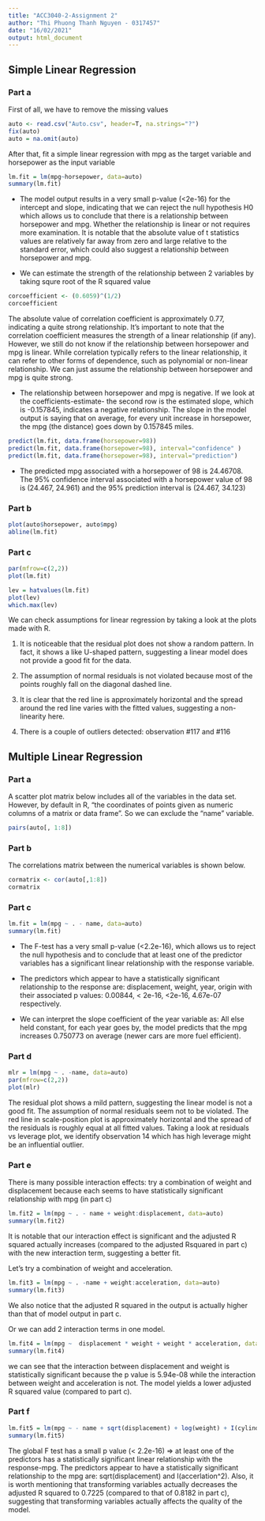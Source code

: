 ---
title: "ACC3040-2-Assignment 2"
author: "Thi Phuong Thanh Nguyen - 0317457"
date: "16/02/2021"
output: html_document
---


## Simple Linear Regression 
### Part a

First of all, we have to remove the missing values
```{r}
auto <- read.csv("Auto.csv", header=T, na.strings="?")
fix(auto)
auto = na.omit(auto)
```
After that, fit a simple linear regression with mpg as the target variable and horsepower as the input variable
```{r}
lm.fit = lm(mpg~horsepower, data=auto)
summary(lm.fit)
```

* The model output results in a very small p-value (<2e-16) for the intercept and slope, indicating that we can reject the null hypothesis H0 which allows us to conclude that there is a relationship between horsepower and mpg. Whether the relationship is linear or not requires more examination. 
It is notable that the absolute value of t statistics values are relatively far away from zero and large relative to the standard error, which could also suggest a relationship between horsepower and mpg. 

* We can estimate the strength of the relationship between 2 variables by taking squre root of the R squared value
```{r}
corcoefficient <- (0.6059)^(1/2)
corcoefficient
```
The absolute value of correlation coefficient is approximately 0.77, indicating a quite strong relationship. 
It's important to note that the correlation coefficient measures the strength of a linear relationship (if any). However, we still do not know if the relationship between horsepower and mpg is linear. While correlation typically refers to the linear relationship, it can refer to other forms of dependence, such as polynomial or non-linear relationship. We can just assume the relationship between horsepower and mpg is quite strong. 

* The relationship between horsepower and mpg is negative. 
If we look at the coefficients-estimate- the second row is the estimated slope, which is -0.157845, indicates a negative relationship. The slope in the model output is saying that on average, for every unit increase in horsepower, the mpg (the distance) goes down by 0.157845 miles. 


```{r}
predict(lm.fit, data.frame(horsepower=98))
predict(lm.fit, data.frame(horsepower=98), interval="confidence" )
predict(lm.fit, data.frame(horsepower=98), interval="prediction")
```

* The predicted mpg associated with a horsepower of 98 is 24.46708. 
The 95% confidence interval associated with a horsepower value of 98 is (24.467, 24.961)
and the 95% prediction interval is (24.467, 34.123)




### Part b 

```{r}
plot(auto$horsepower, auto$mpg)
abline(lm.fit)
```


### Part c 

```{r}
par(mfrow=c(2,2))
plot(lm.fit)
```

```{r}
lev = hatvalues(lm.fit)
plot(lev)
which.max(lev)
```



We can check assumptions for linear regression by taking a look at the plots made with R. 

1. It is noticeable that the residual plot does not show a random pattern. In fact, it shows a like U-shaped pattern, suggesting a linear model does not provide a good fit for the data. 

2. The assumption of normal residuals is not violated because most of the points roughly fall on the diagonal dashed line.  

3. It is clear that the red line is approximately horizontal and the spread around the red line varies with the fitted values, suggesting a non-linearity here. 

4. There is a couple of outliers detected: observation #117 and #116



## Multiple Linear Regression 

### Part a 

A scatter plot matrix below includes all of the variables in the data set. However, by default in R, "the coordinates of points given as numeric columns of a matrix or data frame". 
So we can exclude the "name" variable. 
```{r}
pairs(auto[, 1:8])
```



### Part b

The correlations matrix between the numerical variables is shown below.


```{r}

cormatrix <- cor(auto[,1:8])
cormatrix
```



### Part c


```{r}
lm.fit = lm(mpg ~ . - name, data=auto)
summary(lm.fit)
```

* The F-test has a very small p-value (<2.2e-16), which allows us to reject the null hypothesis and to conclude that at least one of the predictor variables has a significant linear relationship with the response variable. 

* The predictors which appear to have a statistically significant relationship to the response are: displacement, weight, year, origin with their associated p values: 0.00844, < 2e-16, <2e-16, 4.67e-07 respectively. 

* We can interpret the slope coefficient of the year variable as: All else held constant, for each year goes by, the model predicts that the mpg increases  0.750773 on average (newer cars are more fuel efficient).



### Part d 

```{r}
mlr = lm(mpg ~ . -name, data=auto)
par(mfrow=c(2,2))
plot(mlr)
```


The residual plot shows a mild  pattern, suggesting the linear model is not a good fit. The assumption of normal residuals seem not to be violated. The red line in scale-position plot is approximately horizontal and the spread of the residuals is roughly equal at all fitted values. 
Taking a look at residuals vs leverage plot, we identify observation 14 which has high leverage might be an influential outlier. 

### Part e 
There is many possible interaction effects: try a combination of weight and displacement because each seems to have statistically significant relationship with mpg (in part c)
```{r}
lm.fit2 = lm(mpg ~ . - name + weight:displacement, data=auto)
summary(lm.fit2)
```

It is notable that our interaction effect is significant and the adjusted R squared actually increases (compared to the adjusted Rsquared in part c) with the new interaction term, suggesting a better fit.

Let's try a combination of weight and acceleration.

```{r}
lm.fit3 = lm(mpg ~ . -name + weight:acceleration, data=auto)
summary(lm.fit3)
```

We also notice that the adjusted R squared in the output is actually higher than that of model output in part c. 

Or we can add 2 interaction terms in one model. 

```{r}
lm.fit4 = lm(mpg ~  displacement * weight + weight * acceleration, data=auto[, 1:8])
summary(lm.fit4)
```
we can see that the interaction between displacement and weight is statistically significant because the p value is 5.94e-08 while the interaction between weight and acceleration is not. The model yields a lower adjusted R squared value (compared to part c). 

### Part f

```{r}
lm.fit5 = lm(mpg ~ - name + sqrt(displacement) + log(weight) + I(cylinders^2) + I(acceleration^2) , data=auto)
summary(lm.fit5)
```

The global F test has a small p value (< 2.2e-16) => at least one of the predictors has a statistically significant linear relationship with the response-mpg. 
The predictors appear to have a statistically significant relationship to the mpg are: sqrt(displacement) and I(accerlation^2). 
Also, it is worth mentioning that transforming variables actually decreases the adjusted R squared to 0.7225 (compared to that of 0.8182 in part c), suggesting that transforming variables actually affects the quality of the model. 


